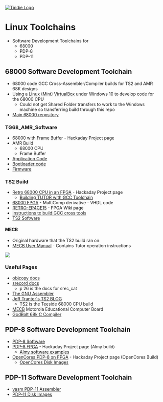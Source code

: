 <a href="https://www.tindie.com/stores/land_boards/"><img src="http://land-boards.com/blwiki/images/5/51/Tindie-mediums.png" alt="Tindie Logo"></img></a> 

= Linux Toolchains =

* Software Development Toolchains for
** 68000
** PDP-8
** PDP-11

== 68000 Software Development Toolchain ==

* 68000 code GCC Cross-Assembler/Compiler builds for TS2 and AMR 68K designs
* Using a [https://linuxmint.com/ Linux (Mint)] [https://www.virtualbox.org/ VirtualBox] under Windows 10 to develop code for the 68000 CPU
** Could not get Shared Folder transfers to work to the Windows machine so transferring build through this repo
* [https://github.com/douggilliland/Retro-Computers/tree/master/68000 Main 68000 repository]

=== TG68_AMR_Software ===

* [https://hackaday.io/project/174679-68k-cpu-with-frame-buffer-on-fpga 68000 with Frame Buffer] - Hackaday Project page
* AMR Build
** 68000 CPU
** Frame Buffer
* [https://github.com/douggilliland/Linux-68k/tree/master/TG68_AMR_Software/Apps Application Code]
* [https://github.com/douggilliland/Linux-68k/tree/master/TG68_AMR_Software/Bootloader_Firmware Bootloader code]
* [https://github.com/douggilliland/Linux-68k/tree/master/TG68_AMR_Software/Firmware_Common Firmware]

=== TS2 Build ===

* [https://hackaday.io/project/173678-retro-68000-cpu-in-an-fpga Retro 68000 CPU in an FPGA] - Hackaday Project page
** [https://hackaday.io/project/173678-retro-68000-cpu-in-an-fpga/log/182141-building-tutor-with-gcc-toolchain Building TUTOR with GCC Toolchain]
* [https://github.com/douggilliland/MultiComp/wiki 68000 FPGA] - MultiComp derivative - VHDL code
* [http://land-boards.com/blwiki/index.php?title=RETRO-EP4CE15 RETRO-EP4CE15] - FPGA Wiki page
* [https://github.com/douggilliland/Retro-Computers/tree/master/68000/Dev%20Tools/GCC_m68k-elf-toolchain Instructions to build GCC cross tools]
* [https://github.com/douggilliland/Linux-68k/tree/master/TS2 TS2 Software]

==== MECB ====

* Original hardware that the TS2 build ran on
* [https://raw.githubusercontent.com/douggilliland/Retro-Computers/master/68000/ReferenceDesigns/MECB/MecbManual.pdf MECB User Manual] - Contains Tutor operation instructions

<img src="https://raw.githubusercontent.com/douggilliland/Retro-Computers/master/68000/ReferenceDesigns/MECB/MECB-02.jpg"></img>

=== Useful Pages ===

* [https://sourceware.org/binutils/docs/binutils/objcopy.html objcopy docs]
* [https://github.com/douggilliland/Retro-Computers/blob/master/PC%20Tools/srecord/srecord-1.64.pdf srecord docs]
** p 26 is the docs for srec_cat
* [http://tigcc.ticalc.org/doc/gnuasm.html The GNU Assembler]
* [https://jefftranter.blogspot.com/2016/11/building-68000-single-board-computer.html Jeff Tranter's TS2 BLOG]
** TS2 is the Teeside 68000 CPU build
* [https://github.com/douggilliland/Retro-Computers/tree/master/68000/ReferenceDesigns/MECB MECB] Motorola Educational Computer Board
* [https://franke.ms/cex GodBolt 68k C Compiler]

== PDP-8 Software Development Toolchain ==

* [https://github.com/douggilliland/Linux-68k/tree/master/pdp8 PDP-8 Software]
* [https://hackaday.io/project/179357-pdp-8-fpga PDP-8 FPGA] - Hackaday Project page (Almy build)
** [https://github.com/douggilliland/Linux-68k/tree/master/pdp8/PDP8_Programs Almy software examples]
* [https://hackaday.io/project/180081-opencores-pdp-8-on-fpga OpenCores PDP-8 on FPGA] - Hackaday Project page (OpenCores Build)
** [https://github.com/douggilliland/Linux-68k/tree/master/pdp8/OpenCores_Disk_Images OpenCores Disk Images]

== PDP-11 Software Development Toolchain ==

* [https://github.com/douggilliland/Linux-68k/tree/master/vasm vasm PDP-11 Assembler]
* [https://github.com/douggilliland/Linux-68k/tree/master/DiskBuilds PDP-11 Disk Images]
